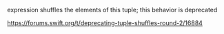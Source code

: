 expression shuffles the elements of this tuple; this behavior is deprecated

https://forums.swift.org/t/deprecating-tuple-shuffles-round-2/16884
